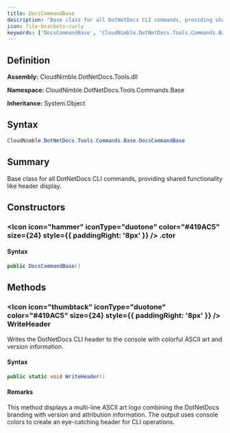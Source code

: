 ```yaml
---
title: DocsCommandBase
description: "Base class for all DotNetDocs CLI commands, providing shared functionality like header display."
icon: file-brackets-curly
keywords: ['DocsCommandBase', 'CloudNimble.DotNetDocs.Tools.Commands.Base.DocsCommandBase', 'CloudNimble.DotNetDocs.Tools.Commands.Base', 'class', 'System.Object']
---
```


## Definition

**Assembly:** CloudNimble.DotNetDocs.Tools.dll

**Namespace:** CloudNimble.DotNetDocs.Tools.Commands.Base

**Inheritance:** System.Object

## Syntax

```csharp
CloudNimble.DotNetDocs.Tools.Commands.Base.DocsCommandBase
```

## Summary

Base class for all DotNetDocs CLI commands, providing shared functionality like header display.

## Constructors

### <Icon icon="hammer" iconType="duotone" color="#419AC5" size={24} style={{ paddingRight: '8px' }} />  .ctor

#### Syntax

```csharp
public DocsCommandBase()
```

## Methods

### <Icon icon="thumbtack" iconType="duotone" color="#419AC5" size={24} style={{ paddingRight: '8px' }} />  WriteHeader

Writes the DotNetDocs CLI header to the console with colorful ASCII art and version information.

#### Syntax

```csharp
public static void WriteHeader()
```

#### Remarks

This method displays a multi-line ASCII art logo combining the DotNetDocs branding with
            version and attribution information. The output uses console colors to create an eye-catching
            header for CLI operations.

